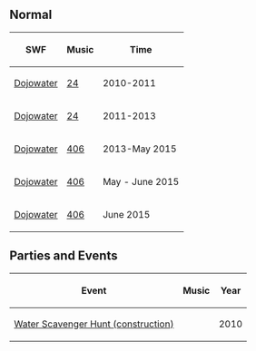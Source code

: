 {{CPW|Water Dojo|Dojo da Água}}

==Normal==
<center>
{|class="wikitable" border="1"
!SWF!!Music!!Time
|-
|[[Media:RoomsDojowater.swf|Dojowater]]||[[Media:Music24.swf|24]]||2010-2011
|-
|[[Media:RoomsDojowater 2.swf|Dojowater]]||[[Media:Music24.swf|24]]||2011-2013
|-
|[[Media:RoomsDojowater 3.swf|Dojowater]]||[[Media:Music406.swf|406]]||2013-May 2015
|-
|[[Media:RoomsDojowater-May2015.swf|Dojowater]]||[[Media:Music406.swf|406]]||May - June 2015
|-
|[[Media:RoomsDojowater-June2015.swf|Dojowater]]||[[Media:Music406.swf|406]]||June 2015
|}
</center>

==Parties and Events==
<center>
{|class="wikitable" border="1"
!Event
!Music
!Year
|-
|[[Media:WaterDojoConstruction.swf|Water Scavenger Hunt (construction)]]||||2010
|}
</center>

{{Places}}